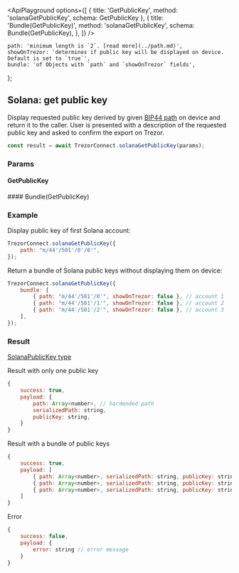 

<ApiPlayground
    options={[
        { title: 'GetPublicKey', method: 'solanaGetPublicKey', schema: GetPublicKey },
        {
            title: 'Bundle(GetPublicKey)',
            method: 'solanaGetPublicKey',
            schema: Bundle(GetPublicKey),
        },
    ]}
/>

    path: 'minimum length is `2`. [read more](../path.md)',
    showOnTrezor: 'determines if public key will be displayed on device. Default is set to `true`',
    bundle: 'of Objects with `path` and `showOnTrezor` fields',
};

## Solana: get public key

Display requested public key derived by given [BIP44 path](../path.md) on device and return it to the caller. User is presented with a description of the requested public key and asked to confirm the export on Trezor.

```javascript
const result = await TrezorConnect.solanaGetPublicKey(params);
```

### Params

#### GetPublicKey

<ParamsTable schema={GetPublicKey} descriptions={paramDescriptions} />
#### Bundle(GetPublicKey)

<Param name="bundle" type="`Array` of Objects with above schema" />

### Example

Display public key of first Solana account:

```javascript
TrezorConnect.solanaGetPublicKey({
    path: "m/44'/501'/0'/0'",
});
```

Return a bundle of Solana public keys without displaying them on device:

```javascript
TrezorConnect.solanaGetPublicKey({
    bundle: [
        { path: "m/44'/501'/0'", showOnTrezor: false }, // account 1
        { path: "m/44'/501'/1'", showOnTrezor: false }, // account 2
        { path: "m/44'/501'/2'", showOnTrezor: false }, // account 3
    ],
});
```

### Result

[SolanaPublicKey type](https://github.com/trezor/trezor-suite/blob/develop/packages/connect/src/types/api/solana/index.ts)

Result with only one public key

```javascript
{
    success: true,
    payload: {
        path: Array<number>, // hardended path
        serializedPath: string,
        publicKey: string,
    }
}
```

Result with a bundle of public keys

```javascript
{
    success: true,
    payload: [
        { path: Array<number>, serializedPath: string, publicKey: string }, // account 1
        { path: Array<number>, serializedPath: string, publicKey: string }, // account 2
        { path: Array<number>, serializedPath: string, publicKey: string }  // account 3
    ]
}
```

Error

```javascript
{
    success: false,
    payload: {
        error: string // error message
    }
}
```
